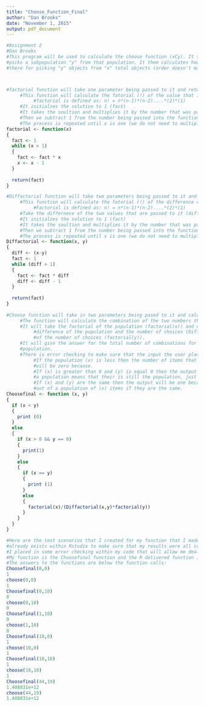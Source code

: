 ```yaml
---
title: "Choose_Function_Final"
author: "Dan Brooks"
date: "November 1, 2015"
output: pdf_document
---
```



```r
#Assignment 2
#Dan Brooks
#This program will be used to calculate the choose function (xCy). It taked the total population "x" and
#picks a subpopulation "y" from that population. It them calculates how many possible combinations are
#there for picking "y" objects from "x" total objects (order doesn't matter)



#factorial function will take one parameter being passed to it and returns an integer value
     #This function will calculate the fatorial (!) of the value that is passed to it
          #factorial is defined as: n! = n*(n-1)*(n-2)....*(2)*(1)
     #It initialzes the solution to 1 (fact)
     #It takes the soultion and multiplies it by the number that was passed into the function (x)
     #Then we subtract 1 from the number being passed into the function
     #The process is repeated until x is one (we do not need to multiply by one because it doesn't change the answer)
factorial <- function(x)
{
  fact <- 1
  while (x > 1)
  {
    fact <- fact * x
    x <- x - 1
  }
  
  return(fact)
}

#Diffactorial function will take two parameters being passed to it and returns an integer value
     #This function will calculate the fatorial (!) of the difference of the two values passed to it
          #Factorial is defined as: n! = n*(n-1)*(n-2)....*(2)*(1)
     #Take the differnece of the two values that are passed to it (diff)
     #It initialzes the solution to 1 (fact)
     #It takes the soultion and multiplies it by the number that was passed into the function (x)
     #Then we subtract 1 from the number being passed into the function
     #The process is repeated until x is one (we do not need to multiply by one because it doesn't change the answer)
Diffactorial <- function(x, y)
{
  diff <- (x-y)
  fact <- 1
  while (diff > 1)
  {
    fact <- fact * diff
    diff <- diff - 1
  }
  
  return(fact)
}
  
#Choose function will take in two parameters being pased to it and calculate the combination of the two numbers
     #The function will calculate the combination of the two numbers that were inputed from the user
     #It will take the factorial of the population (factorial(x)) and divide it by the factorial of the 
          #difference of the population and the number of choices (Diffactorial(x,y)) times the factorial
          #of the number of choices (factorial(y)).
     #It will give the answer for the total number of combinations for the number of choices out of a given 
     #population.
     #There is error checking to make sure that the input the user places into the function will be valid.
          #If the population (x) is less then the number of items that you are choosing (y) the output 
          #will be zero because.
          #If (x) is greater than 0 and (y) is equal 0 then the output will be 1 because choosing no objects out
          #a population means that their is still the population, just one choice.
          #If (x) and (y) are the same then the output will be one because there is ony one way to pick (y) items 
          #out of a population of (x) items if they are the same.
Choosefinal <- function (x, y)
{
  if (x < y)
  {
    print (0)
  }
  else 
  {
    if (x > 0 && y == 0)
    {
      print(1)
    }
    else
    {
      if (x == y)
      {
        print (1)
      }
      else
      {
        factorial(x)/(Diffactorial(x,y)*factorial(y))
      }
    }
  }
}
```

```r
#Here are the test scenarios that I created for my function that I made. I compared it to the R function that
#already exists within Rstudio to make sure that my results were all correct.
#I placed in some error checking within my code that will allow me deal with a wide array of possible input.
#My function is the Choosefinal function and the R delivered function is the choose function.
#The answers to the functions are below the function calls:
Choosefinal(0,0)
1
choose(0,0)
1
Choosefinal(0,10)
0
choose(0,10)
0
Choosefinal(1,10)
0
choose(1,10)
0
Choosefinal(10,0)
1
choose(10,0)
1
Choosefinal(10,10)
1
choose(10,10)
1
Choosefinal(44,19)
1.408831e+12
choose(44,19)
1.408831e+12
```

